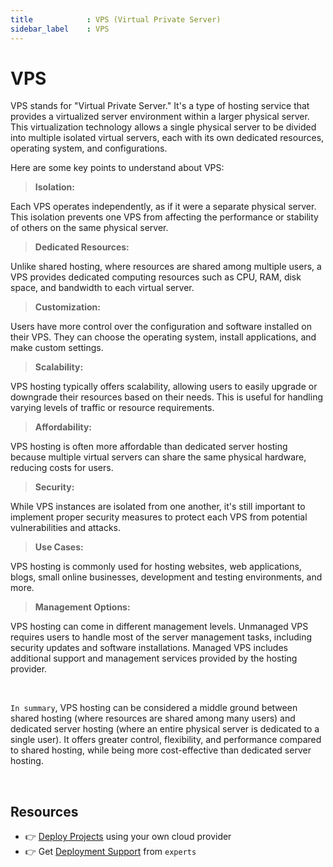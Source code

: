 ```yaml
---
title            : VPS (Virtual Private Server)
sidebar_label    : VPS 
---
```


# VPS

VPS stands for "Virtual Private Server." It's a type of hosting service that provides a virtualized server environment within a larger physical server. 
This virtualization technology allows a single physical server to be divided into multiple isolated virtual servers, each with its own dedicated resources, operating system, and configurations.

Here are some key points to understand about VPS:

> **Isolation:** 

Each VPS operates independently, as if it were a separate physical server. This isolation prevents one VPS from affecting the performance or stability of others on the same physical server.

> **Dedicated Resources:** 

Unlike shared hosting, where resources are shared among multiple users, a VPS provides dedicated computing resources such as CPU, RAM, disk space, and bandwidth to each virtual server.

> **Customization:** 

Users have more control over the configuration and software installed on their VPS. They can choose the operating system, install applications, and make custom settings.

> **Scalability:** 

VPS hosting typically offers scalability, allowing users to easily upgrade or downgrade their resources based on their needs. This is useful for handling varying levels of traffic or resource requirements.

> **Affordability:** 

VPS hosting is often more affordable than dedicated server hosting because multiple virtual servers can share the same physical hardware, reducing costs for users.

> **Security:** 

While VPS instances are isolated from one another, it's still important to implement proper security measures to protect each VPS from potential vulnerabilities and attacks.

> **Use Cases:** 

VPS hosting is commonly used for hosting websites, web applications, blogs, small online businesses, development and testing environments, and more.

> **Management Options:** 

VPS hosting can come in different management levels. Unmanaged VPS requires users to handle most of the server management tasks, including security updates and software installations. Managed VPS includes additional support and management services provided by the hosting provider.

<br />

`In summary`, VPS hosting can be considered a middle ground between shared hosting (where resources are shared among many users) and dedicated server hosting (where an entire physical server is dedicated to a single user). 
It offers greater control, flexibility, and performance compared to shared hosting, while being more cost-effective than dedicated server hosting.

<br />

## Resources

- 👉 [Deploy Projects](https://deploypro.dev/) using your own cloud provider
- 👉 Get [Deployment Support](https://deploypro.dev/support/) from `experts` 
